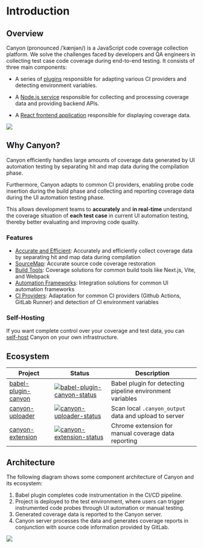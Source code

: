 # Introduction

## Overview

Canyon (pronounced /ˈkænjən/) is a JavaScript code coverage collection platform. We solve the challenges faced by developers and QA engineers in collecting test case code coverage during end-to-end testing. It consists of three main components:

- A series of [plugins](https://github.com/canyon-project/canyon/tree/main/plugins) responsible for adapting various CI providers and detecting environment variables.

- A [Node.js service](https://github.com/canyon-project/canyon/tree/main/packages/canyon-backend) responsible for collecting and processing coverage data and providing backend APIs.

- A [React frontend application](https://github.com/canyon-project/canyon/tree/main/packages/canyon-platform) responsible for displaying coverage data.

![](/static/documentation/getting-started/introduction/home-screen.png)

## Why Canyon?

Canyon efficiently handles large amounts of coverage data generated by UI automation testing by separating hit and map data during the compilation phase.

Furthermore, Canyon adapts to common CI providers, enabling probe code insertion during the build phase and collecting and reporting coverage data during the UI automation testing phase.

This allows development teams to __accurately__ and __in real-time__ understand the coverage situation of __each test case__ in current UI automation testing, thereby better evaluating and improving code quality.

### Features

- [Accurate and Efficient](/documentation/core-concepts/separate-hit-and-map): Accurately and efficiently collect coverage data by separating hit and map data during compilation
- [SourceMap](/documentation/core-concepts/restore-source-code-coverage): Accurate source code coverage restoration
- [Build Tools](/documentation/installation/getting-started): Coverage solutions for common build tools like Next.js, Vite, and Webpack
- [Automation Frameworks](/documentation/end-to-end-testing/getting-started): Integration solutions for common UI automation frameworks
- [CI Providers](/documentation/reference/provider): Adaptation for common CI providers (Github Actions, GitLab Runner) and detection of CI environment variables


### Self-Hosting

If you want complete control over your coverage and test data, you can [self-host](/documentation/self-host/community-edition/prerequisites) Canyon on your own infrastructure.

## Ecosystem

| Project              | Status                                                       | Description                                    |
| -------------------- | ------------------------------------------------------------ | ---------------------------------------------- |
| [babel-plugin-canyon] | [![babel-plugin-canyon-status]][babel-plugin-canyon-package] | Babel plugin for detecting pipeline environment variables |
| [canyon-uploader]     | [![canyon-uploader-status]][canyon-uploader-package]         | Scan local `.canyon_output` data and upload to server |
| [canyon-extension]    | [![canyon-extension-status]][canyon-extension-package]       | Chrome extension for manual coverage data reporting |

[babel-plugin-canyon]: /documentation/ecosystem/babel-plugin-canyon
[vite-plugin-canyon]: https://github.com/canyon-project/vite-plugin-canyon
[canyon-uploader]: /documentation/ecosystem/canyon-uploader
[canyon-extension]: /documentation/ecosystem/canyon-extension
[babel-plugin-canyon-status]: https://img.shields.io/npm/v/babel-plugin-canyon.svg
[vite-plugin-canyon-status]: https://img.shields.io/npm/v/vite-plugin-canyon.svg
[canyon-uploader-status]: https://img.shields.io/npm/v/canyon-uploader.svg
[canyon-extension-status]: https://img.shields.io/chrome-web-store/v/omnpafdjidgpdmlimbangcjjaaodbeof.svg
[babel-plugin-canyon-package]: https://npmjs.com/package/babel-plugin-canyon
[vite-plugin-canyon-package]: https://npmjs.com/package/babel-plugin-vite
[canyon-uploader-package]: https://npmjs.com/package/canyon-uploader
[canyon-extension-package]: https://chrome.google.com/webstore/detail/canyon/omnpafdjidgpdmlimbangcjjaaodbeof

## Architecture

The following diagram shows some component architecture of Canyon and its ecosystem:

1. Babel plugin completes code instrumentation in the CI/CD pipeline.
2. Project is deployed to the test environment, where users can trigger instrumented code probes through UI automation or manual testing.
3. Generated coverage data is reported to the Canyon server.
4. Canyon server processes the data and generates coverage reports in conjunction with source code information provided by GitLab.

![](/static/documentation/getting-started/introduction/architecture.png)
